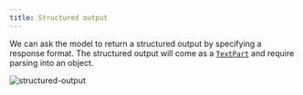 ```yaml
---
title: Structured output
---
```



We can ask the model to return a structured output by specifying a response format.
The structured output will come as a [`TextPart`](../language-model#text-part) and require parsing into an object.

![structured-output](../../../../assets/examples/structured-output-llm.gif)

<Tabs>
  <TabItem label="TypeScript">
    <Code
      code={jsStructuredOutputCode}
      lang="typescript"
      title="structured-output.ts"
    />
  </TabItem>
  <TabItem label="Rust">
    <Code
      code={rustStructuredOutputCode}
      lang="rust"
      title="structured-output.rs"
    />
  </TabItem>
  <TabItem label="Go">
    <Code code={goStructuredOutputCode} lang="go" title="main.go" />
  </TabItem>
</Tabs>